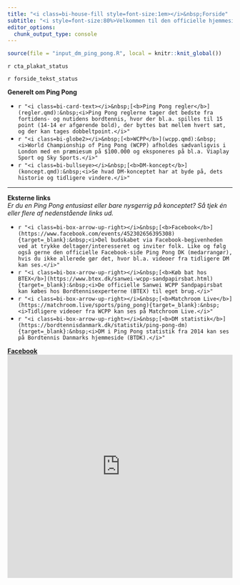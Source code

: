 ```yaml
---
title: "<i class=bi-house-fill style=font-size:1em></i>&nbsp;Forside"
subtitle: "<i style=font-size:80%>Velkommen til den officielle hjemmeside for Danske Mesterskaber i Ping Pong. Ping Pong er bordtennis på lige vilkår med sandpapirsbat, som er åben for ALLE til en overkommelig pris. Se mere ved at navigere rundt her på hjemmesiden. Fra mobil gøres dette via topmenuen.</i>"
editor_options: 
  chunk_output_type: console
---
```


```r
source(file = "input_dm_ping_pong.R", local = knitr::knit_global())
```

`r cta_plakat_status`

`r forside_tekst_status`

**Generelt om Ping Pong**

-   `r "<i class=bi-card-text></i>&nbsp;[<b>Ping Pong regler</b>](regler.qmd):&nbsp;<i>Ping Pong reglerne tager det bedste fra fortidens- og nutidens bordtennis, hvor der bl.a. spilles til 15 point (14-14 er afgørende bold), der byttes bat mellem hvert sæt, og der kan tages dobbeltpoint.</i>"`
-   `r "<i class=bi-globe2></i>&nbsp;[<b>WCPP</b>](wcpp.qmd):&nbsp;<i>World Championship of Ping Pong (WCPP) afholdes sædvanligvis i London med en præmiesum på $100.000 og eksponeres på bl.a. Viaplay Sport og Sky Sports.</i>"`
-   `r "<i class=bi-bullseye></i>&nbsp;[<b>DM-koncept</b>](koncept.qmd):&nbsp;<i>Se hvad DM-konceptet har at byde på, dets historie og tidligere vindere.</i>"`

------------------------------------------------------------------------

**Eksterne links\
***Er du en Ping Pong entusiast eller bare nysgerrig på konceptet? Så tjek én eller flere af nedenstående links ud.*

-   `r "<i class=bi-box-arrow-up-right></i>&nbsp;[<b>Facebook</b>](https://www.facebook.com/events/452302656395308){target=_blank}:&nbsp;<i>Del budskabet via Facebook-begivenheden ved at trykke deltager/interesseret og inviter folk. Like og følg også gerne den officielle Facebook-side Ping Pong DK (medarrangør), hvis du ikke allerede gør det, hvor bl.a. videoer fra tidligere DM kan ses.</i>"`
-   `r "<i class=bi-box-arrow-up-right></i>&nbsp;[<b>Køb bat hos BTEX</b>](https://www.btex.dk/sanwei-wcpp-sandpapirsbat.html){target=_blank}:&nbsp;<i>De officielle Sanwei WCPP Sandpapirsbat kan købes hos Bordtennisexperterne (BTEX) til eget brug.</i>"`
-   `r "<i class=bi-box-arrow-up-right></i>&nbsp;[<b>Matchroom Live</b>](https://matchroom.live/sports/ping_pong){target=_blank}:&nbsp;<i>Tidligere videoer fra WCPP kan ses på Matchroom Live.</i>"`
-   `r "<i class=bi-box-arrow-up-right></i>&nbsp;[<b>DM statistik</b>](https://bordtennisdanmark.dk/statistik/ping-pong-dm){target=_blank}:&nbsp;<i>DM i Ping Pong statistik fra 2014 kan ses på Bordtennis Danmarks hjemmeside (BTDK).</i>"`

```{=html}
<a href=https://www.facebook.com/100183334928231 target=_blank><b>Facebook</b></a><br><iframe src="https://www.facebook.com/plugins/page.php?href=https%3A%2F%2Fwww.facebook.com%2F100183334928231&tabs=timeline%2Cevents%2Cmessages&width=320" width="100%" height="500" style="border:none;overflow:hidden" scrolling="no" frameborder="0" allowfullscreen="true" allow="autoplay; clipboard-write; encrypted-media; picture-in-picture; web-share"></iframe>
```
